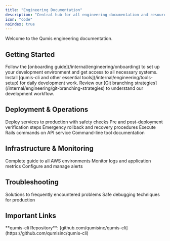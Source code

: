 ```yaml
---
title: "Engineering Documentation"
description: "Central hub for all engineering documentation and resources"
icon: "code"
noindex: true
---
```


Welcome to the Qumis engineering documentation.

## Getting Started

<Steps>
  <Step title="Complete Onboarding">
    Follow the [onboarding guide](/internal/engineering/onboarding) to set up your development environment and get access to all necessary systems.
  </Step>
  <Step title="Install Tools">
    Install [qumis-cli and other essential tools](/internal/engineering/tools-setup) for daily development work.
  </Step>
  <Step title="Learn Git Workflow">
    Review our [Git branching strategies](/internal/engineering/git-branching-strategies) to understand our development workflow.
  </Step>
</Steps>

## Deployment & Operations

<Columns cols={2}>
  <Card
    title="Production Deployment"
    icon="rocket"
    href="/internal/engineering/deployment/production-deployment"
  >
    Deploy services to production with safety checks
  </Card>
  <Card
    title="Deployment Checklist"
    icon="check-circle"
    href="/internal/engineering/deployment/deployment-checklist"
  >
    Pre and post-deployment verification steps
  </Card>
  <Card
    title="Rollback Procedures"
    icon="rotate-left"
    href="/internal/engineering/deployment/rollback-procedures"
  >
    Emergency rollback and recovery procedures
  </Card>
  <Card
    title="Rails Commands"
    icon="database"
    href="/internal/engineering/operations/rails-commands"
  >
    Execute Rails commands on API service
  </Card>
  <Card
    title="qumis-cli Reference"
    icon="terminal"
    href="/internal/engineering/operations/qumis-cli-reference"
  >
    Command-line tool documentation
  </Card>
</Columns>

## Infrastructure & Monitoring

<Columns cols={2}>
  <Card
    title="AWS Environments"
    icon="cloud"
    href="/internal/engineering/infrastructure/aws-environments"
  >
    Complete guide to all AWS environments
  </Card>
  <Card
    title="CloudWatch Monitoring"
    icon="chart-line"
    href="/internal/engineering/infrastructure/cloudwatch-monitoring"
  >
    Monitor logs and application metrics
  </Card>
  <Card
    title="CloudWatch Alerts"
    icon="bell"
    href="/internal/engineering/infrastructure/cloudwatch-alerts"
  >
    Configure and manage alerts
  </Card>
</Columns>

## Troubleshooting

<Columns cols={2}>
  <Card
    title="Common Issues"
    icon="circle-alert"
    href="/internal/engineering/troubleshooting/common-issues"
  >
    Solutions to frequently encountered problems
  </Card>
  <Card
    title="Production Debugging"
    icon="bug"
    href="/internal/engineering/troubleshooting/debugging-production"
  >
    Safe debugging techniques for production
  </Card>
</Columns>

## Important Links

<Info>
  **qumis-cli Repository**: [github.com/qumisinc/qumis-cli](https://github.com/qumisinc/qumis-cli)
</Info>